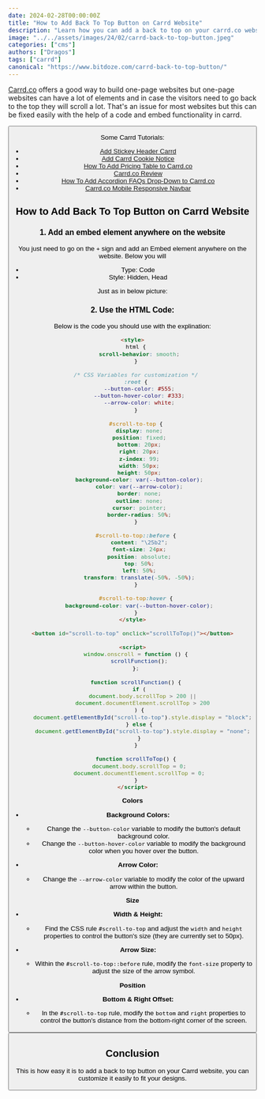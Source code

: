 ```yaml
---
date: 2024-02-28T00:00:00Z
title: "How to Add Back To Top Button on Carrd Website"
description: "Learn how you can add a back to top on your carrd.co website."
image: "../../assets/images/24/02/carrd-back-to-top-button.jpeg"
categories: ["cms"]
authors: ["Dragos"]
tags: ["carrd"]
canonical: "https://www.bitdoze.com/carrd-back-to-top-button/"
---
```



[Carrd.co](https://go.bitdoze.com/carrd) offers a good way to build one-page websites but one-page websites can have a lot of elements and in case the visitors need to go back to the top they will scroll a lot. That's an issue for most websites but this can be fixed easily with the help of a code and embed functionality in carrd.

<Button link="https://go.bitdoze.com/carrd" text="Carrd.co" />

Some Carrd Tutorials:

- [Add Stickey Header Carrd](https://www.bitdoze.com/add-stickey-header-carrd/)
- [Add Carrd Cookie Notice](https://www.bitdoze.com/add-cookie-notice-carrd/)
- [How To Add Pricing Table to Carrd.co](https://www.bitdoze.com/carrd-add-pricing-table/)
- [Carrd.co Review](https://www.bitdoze.com/carrd-review/)
- [How To Add Accordion FAQs Drop-Down to Carrd.co](https://www.bitdoze.com/add-accordion-carrd/)
- [Carrd.co Mobile Responsive Navbar](https://www.bitdoze.com/carrd-mobile-navbar/)

## How to Add Back To Top Button on Carrd Website

<YouTubeEmbed
  url="https://www.youtube.com/embed/xnzKERC5SvY"
  label="How to Add Back To Top Button on Carrd Website"
/>

### 1. Add an embed element anywhere on the website

You just need to go on the `+` sign and add an Embed element anywhere on the website. Below you will

- Type: Code
- Style: Hidden, Head

Just as in below picture:

<Picture src={imag1} alt="Carrd back to top" />

### 2. Use the HTML Code:

Below is the code you should use with the explination:

```html
<style>
  html {
    scroll-behavior: smooth;
  }

  /* CSS Variables for customization */
  :root {
    --button-color: #555;
    --button-hover-color: #333;
    --arrow-color: white;
  }

  #scroll-to-top {
    display: none;
    position: fixed;
    bottom: 20px;
    right: 20px;
    z-index: 99;
    width: 50px;
    height: 50px;
    background-color: var(--button-color);
    color: var(--arrow-color);
    border: none;
    outline: none;
    cursor: pointer;
    border-radius: 50%;
  }

  #scroll-to-top::before {
    content: "\25b2";
    font-size: 24px;
    position: absolute;
    top: 50%;
    left: 50%;
    transform: translate(-50%, -50%);
  }

  #scroll-to-top:hover {
    background-color: var(--button-hover-color);
  }
</style>

<button id="scroll-to-top" onclick="scrollToTop()"></button>

<script>
  window.onscroll = function () {
    scrollFunction();
  };

  function scrollFunction() {
    if (
      document.body.scrollTop > 200 ||
      document.documentElement.scrollTop > 200
    ) {
      document.getElementById("scroll-to-top").style.display = "block";
    } else {
      document.getElementById("scroll-to-top").style.display = "none";
    }
  }

  function scrollToTop() {
    document.body.scrollTop = 0;
    document.documentElement.scrollTop = 0;
  }
</script>
```

**Colors**

- **Background Colors:**

  - Change the `--button-color` variable to modify the button's default background color.
  - Change the `--button-hover-color` variable to modify the background color when you hover over the button.

- **Arrow Color:**
  - Change the `--arrow-color` variable to modify the color of the upward arrow within the button.

**Size**

- **Width & Height:**

  - Find the CSS rule `#scroll-to-top` and adjust the `width` and `height` properties to control the button's size (they are currently set to 50px).

- **Arrow Size:**
  - Within the `#scroll-to-top::before` rule, modify the `font-size` property to adjust the size of the arrow symbol.

**Position**

- **Bottom & Right Offset:**

  - In the `#scroll-to-top` rule, modify the `bottom` and `right` properties to control the button's distance from the bottom-right corner of the screen.

  <Button link="https://go.bitdoze.com/carrd" text="Carrd.co" />

## Conclusion

This is how easy it is to add a back to top button on your Carrd website, you can customize it easily to fit your designs.
